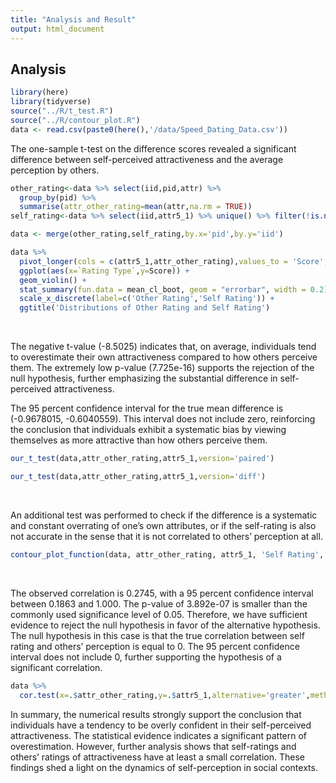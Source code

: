 ```yaml
---
title: "Analysis and Result"
output: html_document
---
```


## Analysis

```r
library(here)
library(tidyverse)
source("../R/t_test.R")
source("../R/contour_plot.R")
data <- read.csv(paste0(here(),'/data/Speed_Dating_Data.csv'))
```

The one-sample t-test on the difference scores revealed a significant difference between self-perceived attractiveness and the average perception by others.

```r
other_rating<-data %>% select(iid,pid,attr) %>%
  group_by(pid) %>%
  summarise(attr_other_rating=mean(attr,na.rm = TRUE)) 
self_rating<-data %>% select(iid,attr5_1) %>% unique() %>% filter(!is.na(attr5_1))

data <- merge(other_rating,self_rating,by.x='pid',by.y='iid')

data %>%
  pivot_longer(cols = c(attr5_1,attr_other_rating),values_to = 'Score', names_to = 'Rating Type') %>%
  ggplot(aes(x=`Rating Type`,y=Score)) +
  geom_violin() +
  stat_summary(fun.data = mean_cl_boot, geom = "errorbar", width = 0.2) +
  scale_x_discrete(label=c('Other Rating','Self Rating')) +
  ggtitle('Distributions of Other Rating and Self Rating') 
```

<br>

The negative t-value (-8.5025) indicates that, on average, individuals tend to overestimate their own attractiveness compared to how others perceive them. The extremely low p-value (7.725e-16) supports the rejection of the null hypothesis, further emphasizing the substantial difference in self-perceived attractiveness.

The 95 percent confidence interval for the true mean difference is (-0.9678015, -0.6040559). This interval does not include zero, reinforcing the conclusion that individuals exhibit a systematic bias by viewing themselves as more attractive than how others perceive them.

```r
our_t_test(data,attr_other_rating,attr5_1,version='paired')
```

```r
our_t_test(data,attr_other_rating,attr5_1,version='diff')
```

<br>

An additional test was performed to check if the difference is a systematic and constant overrating of one's own attributes, or if the self-rating is also not accurate in the sense that it is not correlated to others' perception at all.

```r

contour_plot_function(data, attr_other_rating, attr5_1, 'Self Rating', 'Other Rating')
```

<br>

The observed correlation is 0.2745, with a 95 percent confidence interval between 0.1863 and 1.000. The p-value of 3.892e-07 is smaller than the commonly used significance level of 0.05. Therefore, we have sufficient evidence to reject the null hypothesis in favor of the alternative hypothesis. The null hypothesis in this case is that the true correlation between self rating and others' perception is equal to 0. The 95 percent confidence interval does not include 0, further supporting the hypothesis of a significant correlation.

```r
data %>% 
  cor.test(x=.$attr_other_rating,y=.$attr5_1,alternative='greater',method='pearson')
```

In summary, the numerical results strongly support the conclusion that individuals have a tendency to be overly confident in their self-perceived attractiveness. The statistical evidence indicates a significant pattern of overestimation. However, further analysis shows that self-ratings and others' ratings of attractiveness have at least a small correlation. These findings shed a light on the dynamics of self-perception in social contexts.
